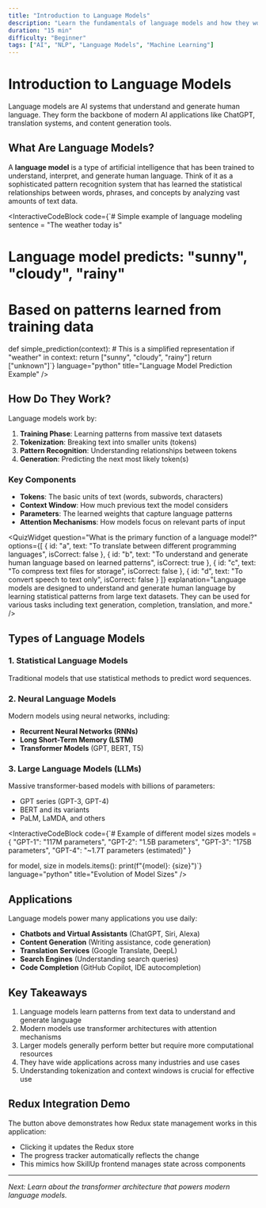 ```yaml
---
title: "Introduction to Language Models"
description: "Learn the fundamentals of language models and how they work"
duration: "15 min"
difficulty: "Beginner"
tags: ["AI", "NLP", "Language Models", "Machine Learning"]
---
```


# Introduction to Language Models

Language models are AI systems that understand and generate human language. They form the backbone of modern AI applications like ChatGPT, translation systems, and content generation tools.

## What Are Language Models?

A **language model** is a type of artificial intelligence that has been trained to understand, interpret, and generate human language. Think of it as a sophisticated pattern recognition system that has learned the statistical relationships between words, phrases, and concepts by analyzing vast amounts of text data.

<InteractiveCodeBlock 
  code={`# Simple example of language modeling
sentence = "The weather today is"
# Language model predicts: "sunny", "cloudy", "rainy"
# Based on patterns learned from training data

def simple_prediction(context):
    # This is a simplified representation
    if "weather" in context:
        return ["sunny", "cloudy", "rainy"]
    return ["unknown"]`}
  language="python"
  title="Language Model Prediction Example"
/>

## How Do They Work?

Language models work by:

1. **Training Phase**: Learning patterns from massive text datasets
2. **Tokenization**: Breaking text into smaller units (tokens)
3. **Pattern Recognition**: Understanding relationships between tokens
4. **Generation**: Predicting the next most likely token(s)

### Key Components

- **Tokens**: The basic units of text (words, subwords, characters)
- **Context Window**: How much previous text the model considers
- **Parameters**: The learned weights that capture language patterns
- **Attention Mechanisms**: How models focus on relevant parts of input

<QuizWidget 
  question="What is the primary function of a language model?"
  options={[
    {
      id: "a",
      text: "To translate between different programming languages",
      isCorrect: false
    },
    {
      id: "b", 
      text: "To understand and generate human language based on learned patterns",
      isCorrect: true
    },
    {
      id: "c",
      text: "To compress text files for storage",
      isCorrect: false
    },
    {
      id: "d",
      text: "To convert speech to text only",
      isCorrect: false
    }
  ]}
  explanation="Language models are designed to understand and generate human language by learning statistical patterns from large text datasets. They can be used for various tasks including text generation, completion, translation, and more."
/>

## Types of Language Models

### 1. Statistical Language Models
Traditional models that use statistical methods to predict word sequences.

### 2. Neural Language Models
Modern models using neural networks, including:
- **Recurrent Neural Networks (RNNs)**
- **Long Short-Term Memory (LSTM)**
- **Transformer Models** (GPT, BERT, T5)

### 3. Large Language Models (LLMs)
Massive transformer-based models with billions of parameters:
- GPT series (GPT-3, GPT-4)
- BERT and its variants
- PaLM, LaMDA, and others

<InteractiveCodeBlock 
  code={`# Example of different model sizes
models = {
    "GPT-1": "117M parameters",
    "GPT-2": "1.5B parameters", 
    "GPT-3": "175B parameters",
    "GPT-4": "~1.7T parameters (estimated)"
}

for model, size in models.items():
    print(f"{model}: {size}")`}
  language="python"
  title="Evolution of Model Sizes"
/>

## Applications

Language models power many applications you use daily:

- **Chatbots and Virtual Assistants** (ChatGPT, Siri, Alexa)
- **Content Generation** (Writing assistance, code generation)
- **Translation Services** (Google Translate, DeepL)
- **Search Engines** (Understanding search queries)
- **Code Completion** (GitHub Copilot, IDE autocompletion)

## Key Takeaways

1. Language models learn patterns from text data to understand and generate language
2. Modern models use transformer architectures with attention mechanisms
3. Larger models generally perform better but require more computational resources
4. They have wide applications across many industries and use cases
5. Understanding tokenization and context windows is crucial for effective use

<InteractiveQuizButton />

## Redux Integration Demo

The button above demonstrates how Redux state management works in this application:
- Clicking it updates the Redux store
- The progress tracker automatically reflects the change
- This mimics how SkillUp frontend manages state across components

---

*Next: Learn about the transformer architecture that powers modern language models.*
